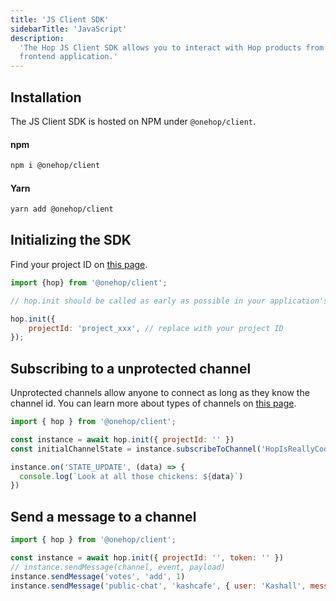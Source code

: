 ```yaml
---
title: 'JS Client SDK'
sidebarTitle: 'JavaScript'
description:
  'The Hop JS Client SDK allows you to interact with Hop products from your
  frontend application.'
---
```


## Installation

The JS Client SDK is hosted on NPM under `@onehop/client`.

#### npm

```bash
npm i @onehop/client
```

#### Yarn

```bash
yarn add @onehop/client
```

## Initializing the SDK

Find your project ID on [this page](https://console.hop.io/project/settings).

```jsx JSX
import {hop} from '@onehop/client';

// hop.init should be called as early as possible in your application's lifecycle

hop.init({
	projectId: 'project_xxx', // replace with your project ID
});
```

## Subscribing to a unprotected channel

Unprotected channels allow anyone to connect as long as they know the channel id. You can learn more about types of channels on [this page](https://react.dev/learn/manipulating-the-dom-with-refs).

```jsx JSX
import { hop } from '@onehop/client';

const instance = await hop.init({ projectId: '' })
const initialChannelState = instance.subscribeToChannel('HopIsReallyCool')

instance.on('STATE_UPDATE', (data) => {
  console.log(`Look at all those chickens: ${data}`)
})
```

## Send a message to a channel

```jsx JSX
import { hop } from '@onehop/client';

const instance = await hop.init({ projectId: '', token: '' })
// instance.sendMessage(channel, event, payload)
instance.sendMessage('votes', 'add', 1)
instance.sendMessage('public-chat', 'kashcafe', { user: 'Kashall', message: 'This is a message!' })
```